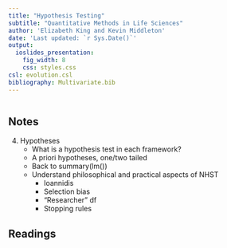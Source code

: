 ```yaml
---
title: "Hypothesis Testing"
subtitle: "Quantitative Methods in Life Sciences"
author: 'Elizabeth King and Kevin Middleton'
date: 'Last updated: `r Sys.Date()`'
output:
  ioslides_presentation:
    fig_width: 8
    css: styles.css
csl: evolution.csl
bibliography: Multivariate.bib
---
```


```r
```

## Notes

4. Hypotheses
    - What is a hypothesis test in each framework?
    - A priori hypotheses, one/two tailed
    - Back to summary(lm())
    - Understand philosophical and practical aspects of NHST
        - Ioannidis
        - Selection bias
        - "Researcher" df
        - Stopping rules

## Readings

